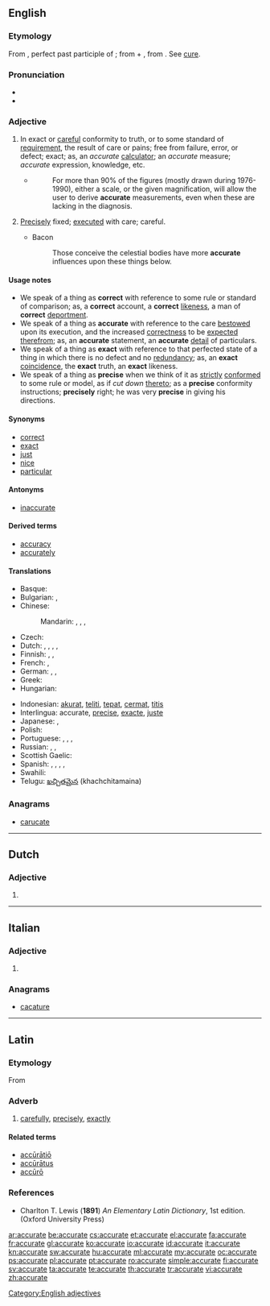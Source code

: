 ==English==

===Etymology===
From {{etyl|la}} {{term|accuratus|accūrātus||lang=la}}, perfect past participle of {{term|accuro|accūrō|take care of|lang=la}}; from {{term|ad-||to, towards, at|lang=la}} + {{term|curo|cūrō|take care|lang=la}}, from {{term|cura|cūra|care|lang=la}}. See [[#English|cure]].

===Pronunciation===
* {{IPA|/ˈækjərɪt/}}
* {{audio|En-us-accurate.ogg|Audio (US)}}

===Adjective===
{{en-adj}}

# In exact or [[careful]] conformity to truth, or to some standard of [[requirement]], the result of care or pains; free from failure, error, or defect; exact; as, an ''accurate'' [[calculator]]; an ''accurate'' measure; ''accurate'' expression, knowledge, etc.
#* {{RQ:Schuster Hepaticae V|x}}
#*: For more than 90% of the figures (mostly drawn during 1976-1990), either a scale, or the given magnification, will allow the user to derive '''accurate''' measurements, even when these are lacking in the diagnosis.
# {{obsolete}} [[precisely|Precisely]] fixed; [[executed]] with care; careful.
#* Bacon
#*: Those conceive the celestial bodies have more '''accurate''' influences upon these things below.

====Usage notes====
* We speak of a thing as '''correct''' with reference to some rule or standard of comparison; as, a '''correct''' account, a '''correct''' [[likeness]], a man of '''correct''' [[deportment]].
* We speak of a thing as '''accurate''' with reference to the care [[bestowed]] upon its execution, and the increased [[correctness]] to be [[expected]] [[therefrom]]; as, an '''accurate''' statement, an '''accurate''' [[detail]] of particulars.
* We speak of a thing as '''exact''' with reference to that perfected state of a thing in which there is no defect and no [[redundancy]]; as, an '''exact''' [[coincidence]], the '''exact''' truth, an '''exact''' likeness.
* We speak of a thing as '''precise''' when we think of it as [[strictly]] [[conformed]] to some rule or model, as if ''cut down'' [[thereto]]; as a '''precise''' conformity instructions; '''precisely''' right; he was very '''precise''' in giving his directions.

====Synonyms====
* [[correct]]
* [[exact]]
* [[just]]
* [[nice]]
* [[particular]]

====Antonyms====
* [[inaccurate]]

====Derived terms====
* [[accuracy]]
* [[accurately]]

====Translations====
{{trans-top|exact or careful conformity to truth}}
* Basque: {{t|eu|doi}}
* Bulgarian: {{t+|bg|точен|tr=tóčen|sc=Cyrl}},  {{t|bg|прецизен|tr=precízen|sc=Cyrl}}
* Chinese:
*: Mandarin: {{t-|cmn|正確|sc=Hani}}, {{t-|cmn|正确|tr=zhèngquè|sc=Hani}}, {{t-|cmn|準確|sc=Hani}}, {{t-|cmn|准确|tr=zhǔnquè|sc=Hani}}
* Czech: {{t+|cs|přesný|f}}
* Dutch: {{t-|nl|accuraat}}, {{t+|nl|precies}}, {{t+|nl|exact}}, {{t-|nl|trefzeker}},  {{t+|nl|nauwkeurig}}
* Finnish: {{t+|fi|tarkka}}, {{t+|fi|täsmällinen}}, {{t-|fi|paikkansapitävä}}
* French: {{t+|fr|précis}}, {{t+|fr|exact}}
* German: {{t|de|genau}}, {{t|de|präzis}}, {{t|de|exakt}}
* Greek: {{t+|el|ακριβής|tr=akrivis}}
* Hungarian: {{t|hu|pontos}}
{{trans-mid}}
* Indonesian: [[akurat]], [[teliti]], [[tepat]], [[cermat]], [[titis]]
* Interlingua: accurate, [[precise]], [[exacte]], [[juste]]
* Japanese: {{t|ja|正確|tr=せいかく, seikaku|sc=Jpan}}, {{t|ja|精密|tr=せいみつ, seimitsu|sc=Jpan}}
* Polish: {{t+|pl|dokładny}}
* Portuguese: {{t+|pt|preciso|m}}, {{t|pt|exato|m}}, {{t+|pt|acurado|m}}, {{t+|pt|justo|m}}
* Russian: {{t+|ru|точный|tr=tóčnyj|sc=Cyrl}}, {{t+|ru|правильный|tr=právil’nyj|sc=Cyrl}}, {{qualifier|careful}} {{t|ru|аккуратный|tr=akkurátnyj|sc=Cyrl}}
* Scottish Gaelic: {{t-|gd|cinnteach|xs=Scottish Gaelic}}
* Spanish: {{t-|es|preciso}}, {{t-|es|exacto}}, {{t+|es|justo}}, {{t+|es|correcto}},
* Swahili: {{t+|sw|sanifu|xs=Swahili}}
* Telugu: [[ఖచ్చితమైన]] (khachchitamaina)
{{trans-bottom}}

===Anagrams===
* [[carucate#English|carucate]]

[[Category:English adjectives]]

----

==Dutch==

===Adjective===
{{head|nl}}

# {{nl-adj-inflected|accuraat}}

----

==Italian==

===Adjective===
{{head|it|adjective form|g=f|g2=p}}

# {{feminine plural of|accurato}}

===Anagrams===
* [[cacature#Italian|cacature]]

----

==Latin==

===Etymology===
From {{term|accuratus|accūrātus|elaborate, exact|lang=la}}

===Adverb===
{{la-adv|accurat|accūrāt|e}}

# [[carefully]], [[precisely]], [[exactly]]

====Related terms====
* [[acuratio|accūrātiō]]
* [[accuratus|accūrātus]]
* [[accuro#Latin|accūrō]]

===References===
* Charlton T. Lewis ('''1891''') ''An Elementary Latin Dictionary'', 1st edition. (Oxford University Press)

[[ar:accurate]]
[[be:accurate]]
[[cs:accurate]]
[[et:accurate]]
[[el:accurate]]
[[fa:accurate]]
[[fr:accurate]]
[[gl:accurate]]
[[ko:accurate]]
[[io:accurate]]
[[id:accurate]]
[[it:accurate]]
[[kn:accurate]]
[[sw:accurate]]
[[hu:accurate]]
[[ml:accurate]]
[[my:accurate]]
[[oc:accurate]]
[[ps:accurate]]
[[pl:accurate]]
[[pt:accurate]]
[[ro:accurate]]
[[simple:accurate]]
[[fi:accurate]]
[[sv:accurate]]
[[ta:accurate]]
[[te:accurate]]
[[th:accurate]]
[[tr:accurate]]
[[vi:accurate]]
[[zh:accurate]]